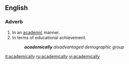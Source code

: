 ==English==

===Adverb===
{{en-adv}}

#In an [[academic]] manner.
#In terms of educational achievement.
#:'''''academically''' disadvantaged demographic group''

[[it:academically]]
[[ru:academically]]
[[vi:academically]]